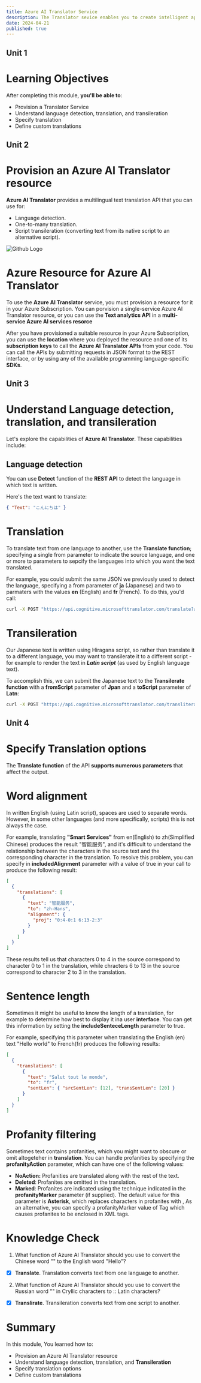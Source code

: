 ```yaml
---
title: Azure AI Translator Service
description: The Translator sevice enables you to create intelligent apps and services that can translate text between languages.
date: 2024-04-21
published: true
---
```


## Unit 1

# Learning Objectives

After completing this module, **you'll be able to**:

- Provision a Translator Service
- Understand language detection, translation, and transileration
- Specify translation
- Define custom translations

## Unit 2

# Provision an Azure AI Translator resource

**Azure AI Translator** provides a multilingual text translation API that you can use for:

- Language detection.
- One-to-many translation.
- Script transileration (converting text from its native script to an alternative script).

![Github Logo](https://learn.microsoft.com/en-us/training/wwl-data-ai/translate-text-with-translator-service/media/translator-resource.png)

# Azure Resource for Azure AI Translator

To use the **Azure AI Translator** service, you must provision a resource for it in your Azure Subscription. You can porvision a single-service Azure AI Translator resource, or you can use the **Text analytics API** in a **multi-service Azure AI services resorce**

After you have provisioned a suitable resource in your Azure Subscription, you can use the **location** where you deployed the resource and one of its **subscription keys** to call the **Azure AI Translator APIs** from your code. You can call the APIs by submitting requests in JSON format to the REST interface, or by using any of the available programming language-specific **SDKs**.

## Unit 3

# Understand Language detection, translation, and transileration

Let's explore the capabilities of **Azure AI Translator**. These capabilities include:

## Language detection

You can use **Detect** function of the **REST API** to detect the language in which text is written.

Here's the text want to translate:

```json
{ "Text": "こんにちは" }
```

# Translation

To translate text from one language to another, use the **Translate function**; specifying a single from parameter to indicate the source language, and one or more to parameters to sepcify the languages into which you want the text translated.

For example, you could submit the same JSON we previously used to detect the language, specifying a from parameter of **ja** (Japanese) and two to parmaters with the values **en** (English) and **fr** (French). To do this, you'd call:

```bash
curl -X POST "https://api.cognitive.microsofttranslator.com/translate?api-version=3.0&from=ja&to=fr&to=en" -H "Ocp-Apim-Subscription-Key: <your-key>" -H "Ocp-Apim-Subscription-Region: <your-service-region>" -H "Content-Type: application/json; charset=UTF-8" -d "[{ 'Text' : 'こんにちは' }]"

```

# Transileration

Our Japanese text is written using Hiragana script, so rather than translate it to a different language, you may want to transilerate it to a different script - for example to render the text in **_Latin script_** (as used by English language text).

To accomplish this, we can submit the Japanese text to the **Transilerate function** with a **fromScript** parameter of **Jpan** and a **toScript** parameter of **Latn**:

```bash
curl -X POST "https://api.cognitive.microsofttranslator.com/transliterate?api-version=3.0&fromScript=Jpan&toScript=Latn" -H "Ocp-Apim-Subscription-Key: <your-key>" -H "Ocp-Apim-Subscription-Region: <your-service-region>" -H "Content-Type: application/json" -d "[{ 'Text' : 'こんにちは' }]"

```

## Unit 4

# Specify Translation options

The **Translate function** of the API **supports numerous parameters** that affect the output.

# Word alignment

In written English (using Latin script), spaces are used to separate words. However, in some other languages (and more specifically, scripts) this is not always the case.

For example, translating **"Smart Services"** from en(English) to zh(Simplified Chinese) produces the result "智能服务", and it's difficult to understand the relationship between the characters in the source text and the corresponding character in the translation. To resolve this problem, you can specify in **includedAlignment** parameter with a value of true in your call to produce the following result:

```json
[
  {
    "translations": [
      {
        "text": "智能服务",
        "to": "zh-Hans",
        "alignment": {
          "proj": "0:4-0:1 6:13-2:3"
        }
      }
    ]
  }
]
```

These results tell us that characters 0 to 4 in the source correspond to character 0 to 1 in the translation, while chracters 6 to 13 in the source correspond to character 2 to 3 in the translation.

# Sentence length

Sometimes it might be useful to know the length of a translation, for example to determine how best to display it ina user **interface**. You can get this information by setting the **includeSenteceLength** parameter to true.

For example, specifying this parameter when translating the English (en) text "Hello world" to French(fr) produces the following results:

```json
[
  {
    "translations": [
      {
        "text": "Salut tout le monde",
        "to": "fr",
        "sentLen": { "srcSentLen": [12], "transSentLen": [20] }
      }
    ]
  }
]
```

# Profanity filtering

Sometimes text contains profanities, which you might want to obscure or omit altogeteher in **translation**. You can handle profanities by specifying the **profanityAction** parameter, which can have one of the following values:

- **NoAction:** Profanities are translated along with the rest of the text.
- **Deleted**: Profanites are omitted in the translation.
- **Marked**: Profanites are indicated using the technique indicated in the **profanityMarker** parameter (if supplied).
  The default value for this parameter is **Asterisk**, which replaces characters in profanites with , As an alternative, you can specify a profanityMarker value of Tag which causes profanites to be enclosed in XML tags.

# Knowledge Check

1. What function of Azure AI Translator should you use to convert the Chinese word "" to the English word "Hello"?

- [x] **Translate**. Translation converts text from one language to another.

2. What function of Azure AI Translator should you use to convert the Russian word "" in Cryllic characters to :: Latin characters?

- [x] **Translirate**. Transileration converts text from one script to another.

# Summary

In this module, You learned how to:

- Provision an Azure AI Translator resource
- Understand language detection, translation, and **Transileration**
- Specify translation options
- Define custom translations
